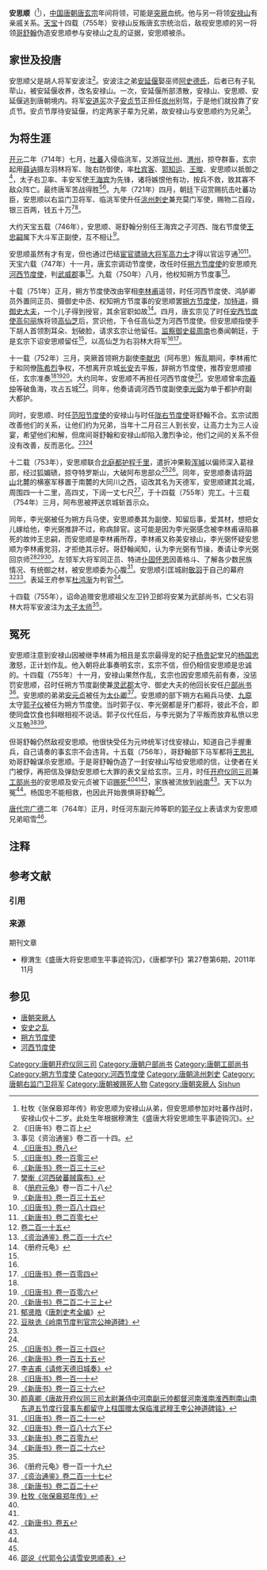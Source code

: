 {{Infobox Biography
| subject_name   = 安思順
| image_name     = 
| image_size     = 
| image_caption  =
| date_of_birth  = 690年代
| place_of_birth = [[File:Göktürk_Empire_example_flag.png|25px]] [[突厥汗國|突厥汗國]]
| date_of_death  = 756年4月6日
| place_of_death = [[唐朝|唐朝]]
| occupation     = 唐朝将领
}}

'''安思顺'''（{{bd|690年代||756年|4月6日|catIdx=A}}<ref>杜牧《张保皋郑年传》称安思顺为安禄山从弟，但安思顺参加对吐蕃作战时，安禄山仅十二岁。此处生年根据穆渭生《盛唐大将安思顺生平事迹钩沉》。</ref>），[[中国|中国]][[唐朝|唐朝]][[唐玄宗|唐玄宗]]年间将领，可能是[[突厥|突厥]]血统。他与另一将领[[安禄山|安禄山]]有亲戚关系{{NoteTag|安思顺和[[安禄山|安禄山]]的具体亲戚关系在《旧唐书·安禄山传》、《新唐书·安禄山传》与《资治通鉴》中记载不同。比较[[:s:旧唐书/卷200上|《旧唐书》卷二百上]]（安禄山和安思顺约为兄弟）、[[:s:新唐书/卷225上|《新唐书》卷二百二十五上]]（未明言，但暗示他们约为兄弟）和《资治通鉴》卷二百一十四（安思顺为安禄山继父侄）。《两唐书》无<安思顺传>。|name=AnLushan}}。[[天宝_(唐朝)|天宝]]十四载（755年）安禄山反叛唐玄宗统治后，敌视安思顺的另一将领[[哥舒翰|哥舒翰]]伪造安思顺参与安禄山之乱的证据，安思顺被杀。

== 家世及投唐 ==
安思顺父是胡人将军安波注<ref>《旧唐书》卷二百上</ref>。安波注之弟[[安延偃|安延偃]]娶巫师[[阿史德夫人|阿史德氏]]，后者已有子轧荦山，被安延偃收养，改名安禄山。一次，安延偃所部溃散，安禄山、安思顺、安延偃逃到唐朝境内。将军[[安道买|安道买]]次子[[安贞节|安贞节]]正担任[[岚州|岚州]]别驾，于是他们就投靠了安贞节。安贞节厚待安延偃，约定两家子辈为兄弟，故安禄山与安思顺约为兄弟<ref>事见《资治通鉴》卷二百一十四。</ref>{{NoteTag|安禄山时年十余岁，故此事大约在714年。}}。

== 为将生涯 ==
[[开元|开元]]二年（714年）七月，[[吐蕃|吐蕃]]入侵临洮军，又游寇[[兰州_(隋朝)|兰州]]、[[渭州_(唐朝)|渭州]]，掠夺群畜，玄宗起用[[薛讷|薛讷]]摄左羽林将军、陇右防御使，率[[杜宾客|杜宾客]]、[[郭知运|郭知运]]、[[王晙|王晙]]、安思顺以抵御之<ref>[[:s:旧唐书/卷008|《旧唐书》卷八]]</ref>，太子右卫率、丰安军使[[王海宾|王海宾]]为先锋，诸将嫉恨他有功，按兵不救，致其寡不敌众阵亡。最终唐军苦战得胜<ref>[[:s:旧唐书/卷103|《旧唐书》卷一百零三]]</ref><ref>[[:s:新唐书/卷133|《新唐书》卷一百三十三]]</ref>。九年（721年）四月，朝廷下诏赏赐抗击吐蕃功臣，安思顺以右监门卫将军、临洮军使升任[[洮州|洮州]][[刺史|刺史]]兼充莫门军使，赐物二百段，银三百两，钱五十万<ref>[[:s:河西破蕃贼露布|樊衡《河西破蕃贼露布》]]</ref><ref>《[[册府元龟|册府元龟]]》卷一百二十八</ref>。

大约天宝五载（746年），安思顺、哥舒翰分别任王海宾之子河西、陇右节度使[[王忠嗣|王忠嗣]]属下大斗军正副使，互不相让<ref name=NBT135>[[:s:新唐书/卷135|《新唐书》卷一百三十五]]</ref>。

安思顺虽然有才有宠，但也通过巴结[[宦官|宦官]][[骠骑大将军|骠骑大将军]][[高力士|高力士]]才得以官运亨通<ref>[[:s:旧唐书/卷184|《旧唐书》卷一百八十四]]</ref><ref>[[:s:新唐书/卷207|《新唐书》卷二百零七]]</ref>。天宝六载（747年）十一月，唐玄宗调动节度使，改任时任[[朔方节度使|朔方节度使]]的安思顺充[[河西节度使|河西节度使]]，判[[武威郡|武威郡]]事<ref>[[:s:資治通鑑/卷215|卷二百一十五]]</ref>。九载（750年）八月，他权知朔方节度事<ref name=ZZTJ216>[[:s:資治通鑑/卷216|《资治通鉴》卷二百一十六]]</ref>。

十载（751年）正月，朔方节度使改由宰相[[李林甫|李林甫]]遥领，时任河西节度使、鸿胪卿员外置同正员、摄御史中丞、权知朔方节度事的安思顺罢[[朔方节度使|朔方节度使]]，加[[特进|特进]]，摄[[御史大夫|御史大夫]]，一个儿子得到授官，其余官职如故<ref name=CF>《册府元龟》</ref>。四月，唐玄宗见了时任[[安西节度使|安西节度使]][[高句丽|高句丽]]族将领[[高仙芝|高仙芝]]后，赏识他，下令任高仙芝为河西节度使。但安思顺指使手下胡人首领割耳朵、划破脸，请求玄宗让他留任。[[监察御史|监察御史]][[裴周南|裴周南]]也奏闻朝廷，于是玄宗下诏安思顺留任<ref name="ZZTJ216" />，以高仙芝为右羽林大将军<ref name="NBT135" /><ref name="BT104">[[:s:旧唐书/卷104|《旧唐书》卷一百零四]]</ref>。

十一载（752年）三月，突厥首领朔方副使[[李献忠|李献忠]]（阿布思）叛乱期间，李林甫忙于和同僚[[陈希烈|陈希烈]]争权，不想离开京城[[长安|长安]]去平叛，辞朔方节度使，推荐安思顺接任，玄宗准奏<ref name="ZZTJ216" /><ref>[[:s:旧唐书/卷106|《旧唐书》卷一百零六]]</ref><ref>[[:s:新唐书/卷223上|《新唐书》卷二百二十三上]]</ref>。大约同年，安思顺不再担任河西节度使<ref>[[郁贤皓|郁贤皓]]《[[唐刺史考全编|唐刺史考全编]]》</ref>。安思顺曾率[[宗羲仲|宗羲仲]]等破鱼海，攻占五城<ref>[[:s:岭南节度判官宗公神道碑|豆肤诜《岭南节度判官宗公神道碑》]]</ref>。同年，他奏请调河西节度副使[[李光弼|李光弼]]为单于都护府副大都护。

同时，安思顺、时任[[范阳节度使|范阳节度使]]的安禄山与时任[[陇右节度使|陇右节度使]]哥舒翰不合。玄宗试图改善他们的关系，让他们约为兄弟，当年十二月召三人到长安，让高力士为三人设宴，希望他们和解，但席间哥舒翰和安禄山却陷入激烈争论，他们之间的关系不但没有改善，反而恶化。<ref name=NBT135/><ref name=ZZTJ216/>

十二载（753年），安思顺联合[[北庭都护|北庭都护]][[程千里|程千里]]，遣折冲果毅[[浑瑊|浑瑊]]以偏师深入葛禄部，经过狐媚碛，掠夺特罗斯山，大破阿布思部众<ref>[[:s:旧唐书/卷134|《旧唐书》卷一百三十四]]</ref><ref>[[:s:新唐书/卷155|《新唐书》卷一百五十五]]</ref>。同年，安思顺奏请将[[阴山|阴山]]北麓的横塞军移置于南麓的大同川之西，诏改其名为天德军，安思顺建其北城，周围四一十二里，高四丈，下阔一丈七尺<ref>[[:s:请修天德旧城奏|李吉甫《请修天德旧城奏》]]</ref>，于十四载（755年）完工。十三载（754年）三月，阿布思被押送京城斩首示众。

同年，李光弼被任为朔方兵马使，安思顺奏其为副使、知留后事，爱其材，想把女儿嫁给他，李光弼推辞不过，称病辞官。这可能是因为李光弼感念被李林甫诬陷暴死的故帅王忠嗣，而安思顺是李林甫所荐，李林甫又称美安禄山，李光弼怀疑安思顺为李林甫党羽，才拒绝其示好。哥舒翰闻知，认为李光弼有节操，奏请让李光弼回京师<ref name="BT110">[[:s:旧唐书/卷110|《旧唐书》卷一百一十]]</ref><ref>[[:s:新唐书/卷136|《新唐书》卷一百三十六]]</ref><ref>[[:s:唐故开府仪同三司太尉兼侍中河南副元帅都督河南淮南淮西荆南山南东道五节度行营事东都留守上柱国赠太保临淮武穆王李公神道碑铭|颜真卿《唐故开府仪同三司太尉兼侍中河南副元帅都督河南淮南淮西荆南山南东道五节度行营事东都留守上柱国赠太保临淮武穆王李公神道碑铭》]]</ref>。左领军大将军同正员、特进[[仆固怀恩|仆固怀恩]]因善格斗、了解各少数民族情况、有统御之材，被安思顺委为心腹<ref>[[:s:旧唐书/卷121|《旧唐书》卷一百二十一]]</ref>。安思顺引匡城尉[[敬羽|敬羽]]于自己的幕府<ref>[[:s:旧唐书/卷186下|《旧唐书》卷一百八十六下]]</ref><ref>[[:s:新唐书/卷209|《新唐书》卷二百零九]]</ref>。表延王府参军[[杜鸿渐|杜鸿渐]]为判官<ref>[[:s:新唐书/卷126|《新唐书》卷一百二十六]]</ref>。

十四载（755年），诏命追赠安思顺祖父左卫钤卫郎将安某为武部尚书，亡父右羽林大将军安波注为[[太子太师|太子太师]]<ref name="CF" />。

== 冤死 ==
安思顺注意到安禄山因被继李林甫为相且是玄宗最得宠的妃子[[杨贵妃|杨贵妃]]堂兄的[[杨国忠|杨国忠]]激怒，正计划作乱。他入朝将此事奏明玄宗，玄宗不信，但仍相信安思顺是忠诚的。十四载（755年）十一月，安禄山果然作乱，玄宗也因安思顺先前有奏，没惩罚安思顺，召时任朔方节度副使兼[[灵武郡|灵武郡]]太守、御史大夫的他回长安任[[户部尚书|户部尚书]]<ref>《册府元龟》卷一百一十九</ref>。安思顺的弟弟[[安元贞|安元贞]]被任为[[太仆卿|太仆卿]]<ref name="ZZTJ217">[[:s:資治通鑑/卷217|《资治通鉴》卷二百一十七]]</ref>。安思顺的部下朔方右厢兵马使、[[九原郡|九原]]太守[[郭子仪|郭子仪]]被任为朔方节度使。当时郭子仪、李光弼都是牙门都将，彼此不合，即使同盘饮食也斜眼相视不说话。郭子仪代任后，与李光弼为了平叛而放弃私愤以忠义互勉<ref>[[:s:新唐书/卷220|《新唐书》卷二百二十]]</ref><ref name="DM">[[:s:张保皋郑年传|杜牧《张保皋郑年传》]]</ref>。

但哥舒翰仍然敌视安思顺。他很快受任为元帅统军讨伐安禄山，知道自己手握重兵，自己请奏的事玄宗不会违背。十五载（756年），哥舒翰部下马军都将[[王思礼|王思礼]]劝哥舒翰谋杀安思顺。于是哥舒翰伪造了一封安禄山写给安思顺的信，让使者在关门被俘，再把信及弹劾安思顺七大罪的表文呈给玄宗。三月，时任[[开府仪同三司|开府仪同三司]]兼[[工部尚书|工部尚书]]的安思顺及安元贞被下诏[[赐死|赐死]]<ref name="BT110" /><ref name="DM" /><ref>[[:s:新唐书/卷005|《新唐书》卷五]]</ref>{{NoteTag|[[:s:旧唐书/卷009|《旧唐书·玄宗纪下》]]误作“二月丙辰日杀安思顺”。}}，家族被流放到[[岭南|岭南]]<ref name="NBT135" />。天下以为冤<ref name="BT104" />。杨国忠不能相救，也因此开始畏惧哥舒翰<ref name="ZZTJ217" />。

[[唐代宗|唐代宗]][[广德_(唐朝)|广德]]二年（764年）正月，时任河东副元帅等职的[[郭子仪|郭子仪]]上表请求为安思顺兄弟昭雪<ref>[[:s:代郭令公请雪安思顺表|邵说《代郭令公请雪安思顺表》]]</ref>。

== 注释 ==
{{NoteFoot}}

== 参考文献 ==
=== 引用 ===
{{Reflist|2}}

=== 来源 ===
; 期刊文章
* 穆渭生《盛唐大将安思顺生平事迹钩沉》，《唐都学刊》第27卷第6期，2011年11月

== 参见 ==
{{Portal box|人物|中国|历史}}
* [[唐朝突厥人|唐朝突厥人]]
* [[安史之乱|安史之乱]]
* [[朔方节度使|朔方节度使]]
* [[河西节度使|河西节度使]]

{{DEFAULTSORT:An}}
[[Category:唐朝开府仪同三司|Category:唐朝开府仪同三司]]
[[Category:唐朝户部尚书|Category:唐朝户部尚书]]
[[Category:唐朝工部尚书|Category:唐朝工部尚书]]
[[Category:朔方节度使|Category:朔方节度使]]
[[Category:河西节度使|Category:河西节度使]]
[[Category:唐朝洮州刺史|Category:唐朝洮州刺史]]
[[Category:唐朝右监门卫将军|Category:唐朝右监门卫将军]]
[[Category:唐朝被赐死人物|Category:唐朝被赐死人物]]
[[Category:唐朝突厥人|Category:唐朝突厥人]]
[[Category:安姓|Sishun]]